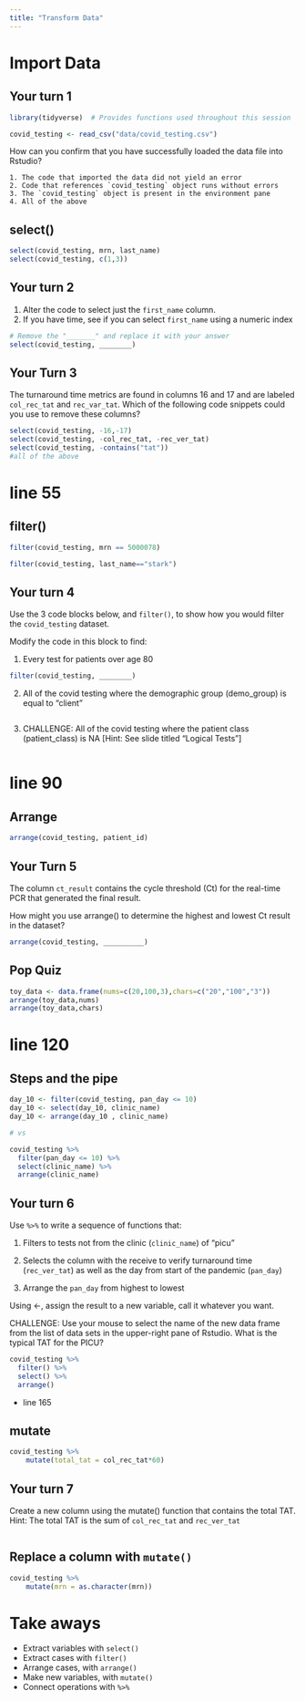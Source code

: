 ```yaml
---
title: "Transform Data"
---
```


# Import Data

## Your turn 1

```r
library(tidyverse)  # Provides functions used throughout this session

covid_testing <- read_csv("data/covid_testing.csv")
```

How can you confirm that you have successfully loaded the data file into Rstudio?

	1. The code that imported the data did not yield an error
	2. Code that references `covid_testing` object runs without errors
	3. The `covid_testing` object is present in the environment pane
	4. All of the above




## select()

```r
select(covid_testing, mrn, last_name)
select(covid_testing, c(1,3))
```

## Your turn 2

1. Alter the code to select just the `first_name` column.
2. If you have time, see if you can select `first_name` using a numeric index

```r
# Remove the "_______" and replace it with your answer
select(covid_testing, ________)
```

## Your Turn 3

The turnaround time metrics are found in columns 16 and 17 and are labeled `col_rec_tat` and `rec_var_tat`. Which of the following code snippets could you use to remove these columns?

```r
select(covid_testing, -16,-17)
select(covid_testing, -col_rec_tat, -rec_ver_tat)
select(covid_testing, -contains("tat"))
#all of the above
```



# line 55


## filter()

```r
filter(covid_testing, mrn == 5000078)
```

```r
filter(covid_testing, last_name=="stark")
```

## Your turn 4

Use the 3 code blocks below, and `filter()`, to show how you would filter the `covid_testing` dataset.

Modify the code in this block to find:

1. Every test for patients over age 80
```r
filter(covid_testing, ________)
```

2. All of the covid testing where the demographic group (demo_group) is equal to "client"
```r

```

3. CHALLENGE: All of the covid testing where the patient class (patient_class) is NA [Hint: See slide titled "Logical Tests"]
```r

```


# line 90



## Arrange

```r
arrange(covid_testing, patient_id)
```

## Your Turn 5
The column `ct_result` contains the cycle threshold (Ct) for the real-time PCR that generated the final result.

How might you use arrange() to determine the highest and lowest Ct result in the dataset? 

```r
arrange(covid_testing, __________)
```


## Pop Quiz

```r
toy_data <- data.frame(nums=c(20,100,3),chars=c("20","100","3"))
arrange(toy_data,nums)
arrange(toy_data,chars)
```



# line 120

## Steps and the pipe

```r

day_10 <- filter(covid_testing, pan_day <= 10)
day_10 <- select(day_10, clinic_name)
day_10 <- arrange(day_10 , clinic_name)

# vs

covid_testing %>% 
  filter(pan_day <= 10) %>% 
  select(clinic_name) %>% 
  arrange(clinic_name)
```

## Your turn 6

Use `%>%` to write a sequence of functions that: 

1. Filters to tests not from the clinic (`clinic_name`) of "picu"

2. Selects the column with the receive to verify turnaround time (`rec_ver_tat`) as well as the day from start of the pandemic (`pan_day`)

3. Arrange the `pan_day` from highest to lowest

Using <-, assign the result to a new variable, call it whatever you want.

CHALLENGE: Use your mouse to select the name of the new data frame from the list of data sets in the upper-right pane of Rstudio. What is the typical TAT for the PICU?

```r
covid_testing %>% 
  filter() %>% 
  select() %>% 
  arrange()
```







- line 165

## mutate

```r
covid_testing %>%
	mutate(total_tat = col_rec_tat*60)
```

## Your turn 7

Create a new column using the mutate() function that contains the total TAT. 
Hint: The total TAT is the sum of `col_rec_tat` and `rec_ver_tat`

```r

```


## Replace a column with `mutate()`

```r
covid_testing %>%
	mutate(mrn = as.character(mrn))
```


# Take aways

* Extract variables with `select()`  
* Extract cases with `filter()`  
* Arrange cases, with `arrange()`  
* Make new variables, with `mutate()`  
* Connect operations with `%>%`  

